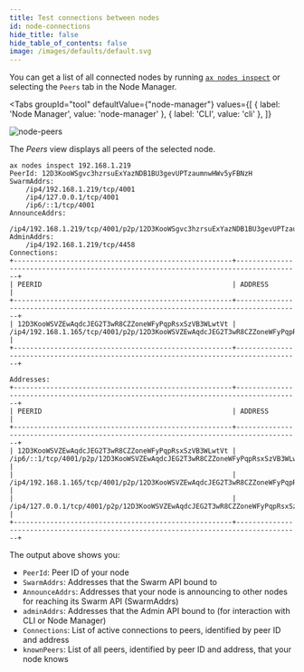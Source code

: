```yaml
---
title: Test connections between nodes
id: node-connections
hide_title: false
hide_table_of_contents: false
image: /images/defaults/default.svg
---
```


You can get a list of all connected nodes by running [`ax nodes inspect`](../../reference/cli/nodes/inspect.md) or selecting the `Peers` tab in the Node Manager.


<Tabs
  groupId="tool"
  defaultValue={"node-manager"}
  values={[
    { label: 'Node Manager', value: 'node-manager' },
    { label: 'CLI', value: 'cli' },
  ]}
>

<TabItem value="node-manager">

![node-peers](/images/node-manager/node-peers.png)

The _Peers_ view displays all peers of the selected node.

</TabItem>
<TabItem value="cli">

```text title="Example Usage"
ax nodes inspect 192.168.1.219
PeerId: 12D3KooWSgvc3hzrsuExYazNDB1BU3gevUPTzaumnwHWv5yFBNzH
SwarmAddrs:
    /ip4/192.168.1.219/tcp/4001
    /ip4/127.0.0.1/tcp/4001
    /ip6/::1/tcp/4001
AnnounceAddrs:
    /ip4/192.168.1.219/tcp/4001/p2p/12D3KooWSgvc3hzrsuExYazNDB1BU3gevUPTzaumnwHWv5yFBNzH
AdminAddrs:
    /ip4/192.168.1.219/tcp/4458
Connections:
+------------------------------------------------------+--------------------------------------------------------------------------------------+
| PEERID                                               | ADDRESS                                                                              |
+------------------------------------------------------+--------------------------------------------------------------------------------------+
| 12D3KooWSVZEwAqdcJEG2T3wR8CZZoneWFyPqpRsxSzVB3WLwtVt | /ip4/192.168.1.165/tcp/4001/p2p/12D3KooWSVZEwAqdcJEG2T3wR8CZZoneWFyPqpRsxSzVB3WLwtVt |
+------------------------------------------------------+--------------------------------------------------------------------------------------+

Addresses:
+------------------------------------------------------+--------------------------------------------------------------------------------------+
| PEERID                                               | ADDRESS                                                                              |
+------------------------------------------------------+--------------------------------------------------------------------------------------+
| 12D3KooWSVZEwAqdcJEG2T3wR8CZZoneWFyPqpRsxSzVB3WLwtVt | /ip6/::1/tcp/4001/p2p/12D3KooWSVZEwAqdcJEG2T3wR8CZZoneWFyPqpRsxSzVB3WLwtVt           |
|                                                      | /ip4/192.168.1.165/tcp/4001/p2p/12D3KooWSVZEwAqdcJEG2T3wR8CZZoneWFyPqpRsxSzVB3WLwtVt |
|                                                      | /ip4/127.0.0.1/tcp/4001/p2p/12D3KooWSVZEwAqdcJEG2T3wR8CZZoneWFyPqpRsxSzVB3WLwtVt     |
+------------------------------------------------------+--------------------------------------------------------------------------------------+
```

The output above shows you:

- `PeerId`: Peer ID of your node
- `SwarmAddrs`: Addresses that the Swarm API bound to
- `AnnounceAddrs`: Addresses that your node is announcing to other nodes for reaching its Swarm API (SwarmAddrs)
- `adminAddrs`: Addresses that the Admin API bound to (for interaction with CLI or Node Manager)
- `Connections`: List of active connections to peers, identified by peer ID and address
- `knownPeers`: List of all peers, identified by peer ID and address, that your node knows

</TabItem>
</Tabs>
